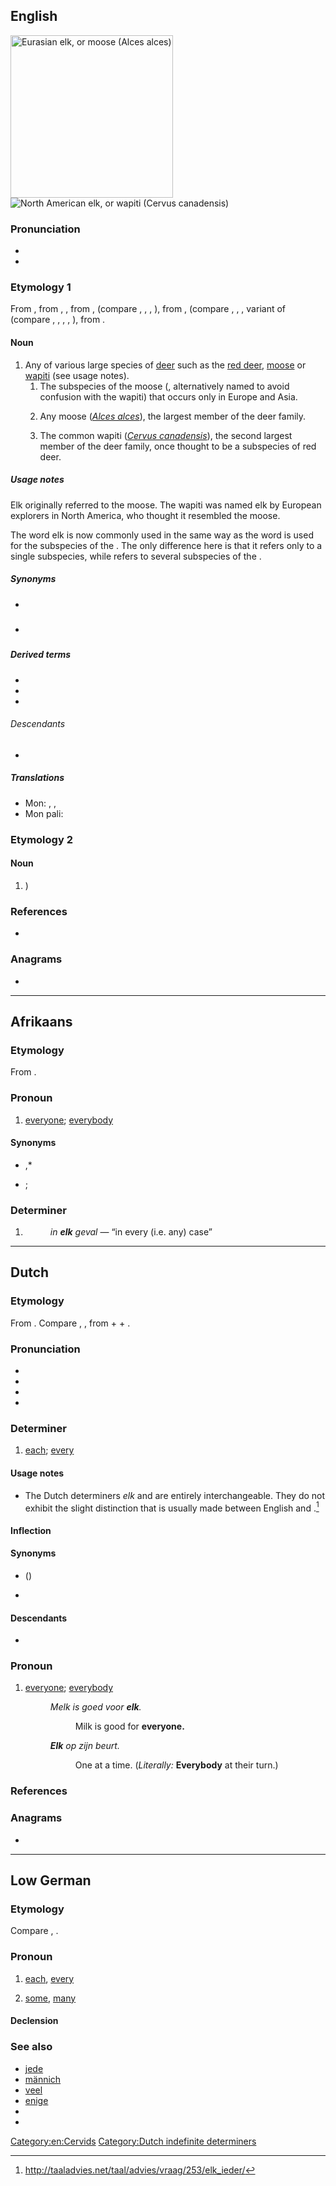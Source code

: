 {{also|Elk|-elk|Ełk}}
==English==
{{wikipedia|lang=en}}
[[Image:Moose superior.jpg|260px|thumb|Eurasian elk, or moose (''Alces alces'')]]
[[Image:Cervus canadensis2006.jpg|thumb|North American elk, or wapiti (''Cervus canadensis'')]]

===Pronunciation===
* {{IPA|en|/ɛlk/}}
* {{audio|en|en-us-elk.ogg|Audio (US)}}

===Etymology 1===
From {{inh|en|enm|elk}}, from {{inh|en|ang|eolc}}, {{m|ang|eolh|t=elk}}, from {{inh|en|gem-pro|*elhaz}}, {{m|gem-pro|*algiz|t=elk}} (compare {{cog|nds|Elk}}, {{cog|de|Elch}}, {{cog|no|elg}}, {{cog|sv|älg}}), from {{inh|en|ine-pro|*h₁élḱis}}, {{m|ine-pro|*h₁ólḱis}} (compare {{cog|pl|łoś}}, {{cog|ru|лось}}, {{cog|sa-ved|ऋश्य|tr=ṛ́śya||antelope}}, variant of {{m|ine-pro|*h₁elh₁én}} (compare {{cog|de|Elen}}, {{cog|xto|yäl}}, {{cog|txb|ylem||gazelle}}, {{cog|lt|élnis||stag}}, {{cog|hy|եղնիկ||doe, hind}}), from {{m|ine-pro|*h₁el-||deer}}.

====Noun====
{{en-noun|elk|s}}

# Any of various large species of [[deer]] such as the [[red deer]], [[moose]] or [[wapiti]] (see usage notes).
## The subspecies of the moose ({{taxlink|Alces alces alces|subspecies|ver=190809}}, alternatively named {{vern|Eurasian elk}} to avoid confusion with the wapiti) that occurs only in Europe and Asia.
## {{lb|en|now|chiefly|Europe}} Any moose (''[[Alces alces]]''), the largest member of the deer family.
## {{lb|en|North America}} The common wapiti (''[[Cervus canadensis]]''), the second largest member of the deer family, once thought to be a subspecies of red deer.

=====Usage notes=====
Elk originally referred to the moose. The wapiti was named elk by European explorers in North America, who thought it resembled the moose.

The word elk is now commonly used in the same way as the word {{m|en|caribou}} is used for the subspecies of the {{m|en|reindeer}}. The only difference here is that it refers only to a single subspecies, while {{m|en|caribou}} refers to several subspecies of the {{l|en|reindeer}}.

=====Synonyms=====
* {{sense|Cervus candensis}} {{l|en|wapiti}}
* {{sense|Alces alces}} {{l|en|moose}}

=====Derived terms=====
* {{l|en|Elk County}}
* {{l|en|Elk River}}
* {{l|en|Elkton}}

======Descendants======
* {{desc|ko|엘크|bor=1}}

=====Translations=====
{{trans-see|Alces alces|moose}}
* Mon: {{t+|mnw|ဂၠဴဂြိုပ်}}, {{t+|mnw|ကလိၚ်}}, {{t+|mnw|ကၜိုၚ်}}
* Mon pali: {{t+|mnw|ဂေါကဏ္ဏော}}
{{trans-see|wapiti - ''Cervus canadensis''|wapiti}}

===Etymology 2===

====Noun====
{{en-noun}}

# {{lb|en|obsolete}} {{alt form|en|elke}} {{qual|the {{vern|common swan}} (''[[Cygnus cygnus]]'', syn. {{taxlink|Cygnus ferus|species|ver=190810}}}})

===References===
* {{R:OneLook}}

===Anagrams===
* {{anagrams|en|a=ekl|Kel|Lek|lek}}

[[Category:en:Cervids]]

----

==Afrikaans==

===Etymology===
From {{inh|af|nl|elk}}.

===Pronoun===
{{head|af|pronoun}}

# {{lb|af|rather|_|rare|literary}} [[everyone]]; [[everybody]]

====Synonyms====
* {{l|af|elkeen}},* {{l|af|almal}}
* {{l|af|ieder}}; {{l|af|iedereen}}

===Determiner===
{{head|af|determiner}}

# {{lb|af|in expressions only}} {{alternative form of|af|elke||every}}
#: ''in '''elk''' geval'' — “in every (i.e. any) case”

----

==Dutch==

===Etymology===
From {{inh|nl|dum|elc}}. Compare {{cog|en|each}}, {{cog|fy|elk}}, from {{der|nl|gem-pro|*aiwô|t=ever, always}} + {{m|gem-pro|*ga-}} + {{der|nl|gem-pro|*hwilīkaz}}.

===Pronunciation===
* {{IPA|nl|/ɛlk/}}
* {{audio|nl|Nl-elk.ogg|Audio}}
* {{hyphenation|nl|elk}}
* {{rhymes|nl|ɛlk}}

===Determiner===
{{head|nl|determiner}}

# [[each]]; [[every]]

====Usage notes====
* The Dutch determiners ''elk'' and {{m|nl|ieder}} are entirely interchangeable. They do not exhibit the slight distinction that is usually made between English {{m|en|each}} and {{m|en|every}}.<ref>http://taaladvies.net/taal/advies/vraag/253/elk_ieder/</ref>

====Inflection====
{{nl-decl-adj||-|part=-}}

====Synonyms====
* {{l|nl|al}} ({{l|nl|alle}})
* {{l|nl|ieder}}

====Descendants====
* {{desc|af|elk}}

===Pronoun===
{{head|nl|pronoun}}

# {{lb|nl|chiefly in expressions}} [[everyone]]; [[everybody]]
#: ''Melk is goed voor '''elk'''.''
#:: Milk is good for '''everyone.'''
#: '''''Elk''' op zijn beurt.''
#:: One at a time. (''Literally:'' '''Everybody''' at their turn.)

===References===
<references/>

===Anagrams===
* {{l|nl|lek}}

[[Category:Dutch indefinite determiners]]

----

==Low German==

===Etymology===
Compare {{cog|nl|elk}}, {{cog|en|each}}.

===Pronoun===
{{head|nds|pronoun}}

# {{lb|nds|in the singular}} [[each]], [[every]]
# {{lb|nds|in the plural}} [[some]], [[many]]

====Declension====
{{nds-decl-männich|head=elk|elk|elk}}

===See also===
* [[jede]]
* [[männich]]
* [[veel]]
* [[enige]]
* {{l|nds|elker}}
* {{l|nds|Elkeener}}